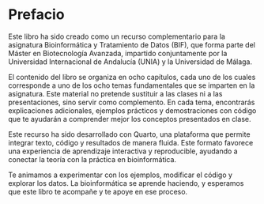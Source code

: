 # Prefacio {.unnumbered}
Este libro ha sido creado como un recurso complementario para la asignatura Bioinformática y Tratamiento de Datos (BIF), que forma parte del Máster en Biotecnología Avanzada, impartido conjuntamente por la Universidad Internacional de Andalucía (UNIA) y la Universidad de Málaga.

El contenido del libro se organiza en ocho capítulos, cada uno de los cuales corresponde a uno de los ocho temas fundamentales que se imparten en la asignatura. Este material no pretende sustituir a las clases ni a las presentaciones, sino servir como complemento. En cada tema, encontrarás explicaciones adicionales, ejemplos prácticos y demostraciones con código que te ayudarán a comprender mejor los conceptos presentados en clase.

Este recurso ha sido desarrollado con Quarto, una plataforma que permite integrar texto, código y resultados de manera fluida. Este formato favorece una experiencia de aprendizaje interactiva y reproducible, ayudando a conectar la teoría con la práctica en bioinformática.

Te animamos a experimentar con los ejemplos, modificar el código y explorar los datos. La bioinformática se aprende haciendo, y esperamos que este libro te acompañe y te apoye en ese proceso.